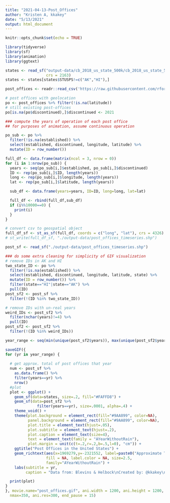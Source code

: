 ```yaml
---
title: "2021-04-13-Post_Offices"
author: "Kristen A, kkakey"
date: "5/13/2021"
output: html_document
---
```


```r
knitr::opts_chunk$set(echo = TRUE)
```

```r
library(tidyverse)
library(sf)
library(animation)
library(ggtext)
```

```r
states <- read_sf("output-data/cb_2018_us_state_500k/cb_2018_us_state_500k.shp", 
                  crs = 2163)
states <- states[states$STUSPS!=c("AK","HI"),]
```

```r
post_offices <- readr::read_csv('https://raw.githubusercontent.com/rfordatascience/tidytuesday/master/data/2021/2021-04-13/post_offices.csv')

# post offices with geolocation
po <- post_offices %>% filter(!is.na(latitude))
# still existing post-offices
po[is.na(po$discontinued),]$discontinued <- 2021

### compute the years of operation of each post office
## for purposes of animation, assume continuous operation

po_sub <- po %>%
  filter(!is.na(established)) %>%
  select(established, discontinued, longitude, latitude) %>%
  mutate(ID = row_number())

full_df <- data.frame(matrix(ncol = 3, nrow = 0))
for (i in 1:nrow(po_sub)) {
  years <- seq(po_sub[i,]$established, po_sub[i,]$discontinued)
  ID <- rep(po_sub[i,]$ID, length(years))
  long <- rep(po_sub[i,]$longitude, length(years))
  lat <- rep(po_sub[i,]$latitude, length(years))

  sub_df <- data.frame(years=years, ID=ID, long=long, lat=lat)

  full_df <- rbind(full_df,sub_df)
  if (i%%10000==0) {
    print(i)
  }
}

# convert csv to geospatial object
full_df_sf <- st_as_sf(full_df, coords = c("long", "lat"), crs = 4326)
# st_write(full_df_sf, "./output-data/post_offices_timeseries.shp")
```

```r
post_sf <- read_sf("./output-data/post_offices_timeseries.shp")

### do some extra cleaning for simplicity of GIF visualization
# remove IDs in AK and HI
two_state_ID <- po %>%
  filter(!is.na(established)) %>%
  select(established, discontinued, longitude, latitude, state) %>%
  mutate(ID = row_number()) %>%
  filter(state=="HI"|state=="AK") %>%
  pull(ID)
post_sf2 <- post_sf %>%
  filter(!(ID %in% two_state_ID))

# remove IDs with un-real years
weird_IDs <- post_sf2 %>%
  filter(nchar(years)!=4) %>%
  pull(ID)
post_sf2 <- post_sf2 %>%
  filter(!(ID %in% weird_IDs))
```


```r
year_range <- seq(min(unique(post_sf2$years)), max(unique(post_sf2$years)))

saveGIF({
for (yr in year_range) {
  
  # get approx. total of post offices that year
  num <- post_sf %>%
    as.data.frame() %>%
    filter(years==yr) %>%
    nrow()
  #plot
  plot <- ggplot() +
    geom_sf(data=states, size=.2, fill="#FAFFD8") +
    geom_sf(data=post_sf2 %>%
              filter(years==yr), size=.0001, alpha=.4) +
    theme_void() +
    theme(plot.background = element_rect(fill="#9AA899", color=NA),
          panel.background = element_rect(fill="#9AA899", color=NA),
          plot.title = element_text(hjust=.05),
          plot.subtitle = element_text(hjust=.2),
          plot.caption = element_text(size=4),
          text = element_text(family = "AYearWithoutRain"),
          plot.margin = unit(c(t=.2,r=.2,b=.5,l=0), "cm")) +
    ggtitle("Post Offices in the United States") +
    geom_richtext(aes(x=1969279,y=-2321552, label=paste0("Approximate Total: ", num)),
                  fill = NA, label.color = NA, size=2.5,
                  family="AYearWithoutRain") +
    labs(subtitle = yr,
         caption = "Data from: Blevins & Helbock\nCreated by: @kkakey\n\nTotal includes AK and HI") 

  print(plot)
}
}, movie.name="post_offices.gif", ani.width = 1200, ani.height = 1200, interval = 0.2, 
  nmax=350, ani.res=300, end_pause = 15)
```

